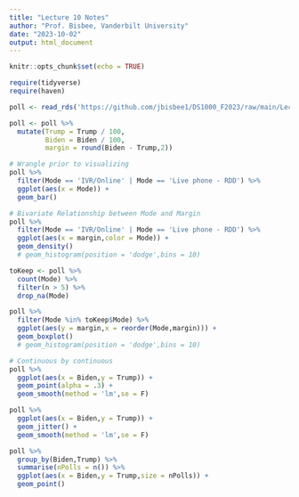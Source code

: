 ```yaml
---
title: "Lecture 10 Notes"
author: "Prof. Bisbee, Vanderbilt University"
date: "2023-10-02"
output: html_document
---
```


```r
knitr::opts_chunk$set(echo = TRUE)
```

```r
require(tidyverse)
require(haven)

poll <- read_rds('https://github.com/jbisbee1/DS1000_F2023/raw/main/Lectures/4_Uni_Multivariate/data/Pres2020_PV.Rds')

poll <- poll %>%
  mutate(Trump = Trump / 100,
         Biden = Biden / 100,
         margin = round(Biden - Trump,2))

# Wrangle prior to visualizing
poll %>%
  filter(Mode == 'IVR/Online' | Mode == 'Live phone - RDD') %>%
  ggplot(aes(x = Mode)) + 
  geom_bar()

# Bivariate Relationship between Mode and Margin
poll %>%
  filter(Mode == 'IVR/Online' | Mode == 'Live phone - RDD') %>%
  ggplot(aes(x = margin,color = Mode)) + 
  geom_density()
  # geom_histogram(position = 'dodge',bins = 10)

toKeep <- poll %>%
  count(Mode) %>%
  filter(n > 5) %>%
  drop_na(Mode)

poll %>%
  filter(Mode %in% toKeep$Mode) %>%
  ggplot(aes(y = margin,x = reorder(Mode,margin))) + 
  geom_boxplot()
  # geom_histogram(position = 'dodge',bins = 10)

# Continuous by continuous
poll %>%
  ggplot(aes(x = Biden,y = Trump)) + 
  geom_point(alpha = .3) + 
  geom_smooth(method = 'lm',se = F)

poll %>%
  ggplot(aes(x = Biden,y = Trump)) + 
  geom_jitter() + 
  geom_smooth(method = 'lm',se = F)

poll %>%
  group_by(Biden,Trump) %>%
  summarise(nPolls = n()) %>%
  ggplot(aes(x = Biden,y = Trump,size = nPolls)) + 
  geom_point()

```

